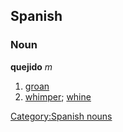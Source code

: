 == Spanish == 
=== Noun === 
'''quejido''' ''m'' 
# [[groan]] 
# [[whimper]]; [[whine]]
[[Category:Spanish nouns]]